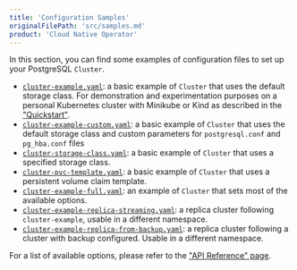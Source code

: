 ```yaml
---
title: 'Configuration Samples'
originalFilePath: 'src/samples.md'
product: 'Cloud Native Operator'
---
```


In this section, you can find some examples of configuration files to set up your PostgreSQL `Cluster`.

-   [`cluster-example.yaml`](../samples/cluster-example.yaml):
     a basic example of `Cluster` that uses the default storage class. For demonstration and experimentation purposes
     on a personal Kubernetes cluster with Minikube or Kind as described in the ["Quickstart"](quickstart.md).
-   [`cluster-example-custom.yaml`](../samples/cluster-example-custom.yaml):
     a basic example of `Cluster` that uses the default storage class and custom parameters for `postgresql.conf` and
     `pg_hba.conf` files
-   [`cluster-storage-class.yaml`](../samples/cluster-storage-class.yaml):
     a basic example of `Cluster` that uses a specified storage class.
-   [`cluster-pvc-template.yaml`](../samples/cluster-pvc-template.yaml):
     a basic example of `Cluster` that uses a persistent volume claim template.
-   [`cluster-example-full.yaml`](../samples/cluster-example-full.yaml):
     an example of `Cluster` that sets most of the available options.
-   [`cluster-example-replica-streaming.yaml`](../samples/cluster-example-replica-streaming.yaml):
     a replica cluster following `cluster-example`, usable in a different namespace.
-   [`cluster-example-replica-from-backup.yaml`](../samples/cluster-example-replica-from-backup.yaml):
     a replica cluster following a cluster with backup configured. Usable in
     a different namespace.

For a list of available options, please refer to the ["API Reference" page](api_reference.md).